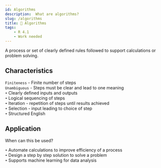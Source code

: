 ```yaml
---
id: Algorithms
description:  What are algorithms?
slug: /algorithms
title: 🌵 Algorithms
tags:
    - R 4.1
    - Work needed
---
```


A process or set of clearly defined rules followed to support calculations or problem solving.

## Characteristics
 
`Finiteness` - Finite number of steps <br />
`Unambiguous` - Steps must be clear and lead to one meaning <br />
`•` Clearly defined inputs and outputs <br />
`•` Logical sequencing of steps <br />
`•` Iteration - repetition of steps until results achieved <br />
`•` Selection - input leading to choice of step <br />
`•` Structured English

## Application
When can this be used? <br />


`•` Automate calculations to improve efficiency of a process  <br />
`•` Design a step by step solution to solve a problem  <br />
`•` Supports machine learning for data analysis  <br />